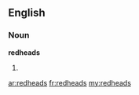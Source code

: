 ==English==

===Noun===
'''redheads'''

# {{plural of|[[redhead]]}}

[[ar:redheads]]
[[fr:redheads]]
[[my:redheads]]